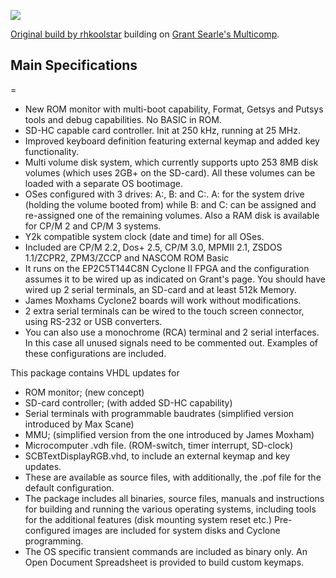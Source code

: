 <img src="http://land-boards.com/blwiki/images/3/35/RETRO-EP4CE15-P958-720PX.jpg"></img>

[https://www.retrobrewcomputers.org/doku.php?id=builderpages:rhkoolstar:mc-2g-1024 Original build by rhkoolstar] building on  [http://searle.x10host.com/Multicomp/index.html Grant Searle's Multicomp].

== Main Specifications ===

* New ROM monitor with multi-boot capability, Format, Getsys and Putsys tools and debug capabilities. No BASIC in ROM.
* SD-HC capable card controller. Init at 250 kHz, running at 25 MHz.
* Improved keyboard definition featuring external keymap and added key functionality.
* Multi volume disk system, which currently supports upto 253 8MB disk volumes (which uses 2GB+ on the SD-card). All these volumes can be loaded with a separate OS bootimage.
* OSes configured with 3 drives: A:, B: and C:. A: for the system drive (holding the volume booted from) while B: and C: can be assigned and re-assigned one of the remaining volumes. Also a RAM disk is available for CP/M 2 and CP/M 3 systems.
* Y2k compatible system clock (date and time) for all OSes.
* Included are CP/M 2.2, Dos+ 2.5, CP/M 3.0, MPMII 2.1, ZSDOS 1.1/ZCPR2, ZPM3/ZCCP and NASCOM ROM Basic
* It runs on the EP2C5T144C8N Cyclone II FPGA and the configuration assumes it to be wired up as indicated on Grant's page. You should have wired up 2 serial terminals, an SD-card and at least 512k Memory. 
* James Moxhams Cyclone2 boards will work without modifications. 
* 2 extra serial terminals can be wired to the touch screen connector, using RS-232 or USB converters. 
* You can also use a monochrome (RCA) terminal and 2 serial interfaces. In this case all unused signals need to be commented out. Examples of these configurations are included. 

This package contains VHDL updates for

* ROM monitor; (new concept)
* SD-card controller; (with added SD-HC capability)
* Serial terminals with programmable baudrates (simplified version introduced by Max Scane)
* MMU; (simplified version from the one introduced by James Moxham)
* Microcomputer .vdh file. (ROM-switch, timer interrupt, SD-clock)
* SCBTextDisplayRGB.vhd, to include an external keymap and key updates.
* These are available as source files, with additionally, the .pof file for the default configuration.
* The package includes all binaries, source files, manuals and instructions for building and running the various operating systems, including tools for the additional features (disk mounting system reset etc.) Pre-configured images are included for system disks and Cyclone programming. 
* The OS specific transient commands are included as binary only. An Open Document Spreadsheet is provided to build custom keymaps.
